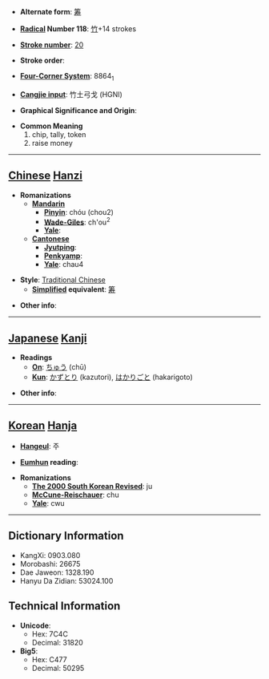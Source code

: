 * '''Alternate form''': [[筹]]

* '''[[Wiktionary:Chinese radical index| Radical]] Number 118''': [[Wiktionary:Chinese radical index 竹|竹]]+14 strokes

* '''[[Wiktionary:Chinese total strokes index|Stroke number]]''': [[Wiktionary:Chinese total strokes index 20|20]]

* '''Stroke order''': 

* '''[[Wiktionary:Chinese four corner index|Four-Corner System]]''': 8864<sub>1</sub>

* '''[[Wiktionary:Chinese Cangjie index|Cangjie input]]''': 竹土弓戈 (HGNI)

* '''Graphical Significance and Origin''': 

* '''Common Meaning'''
*#chip, tally, token
*# raise money


----

== [[Chinese]] [[Hanzi]] ==

* '''Romanizations'''
** '''[[Mandarin]]'''
*** '''[[Pinyin]]''': chóu (chou2)
*** '''[[Wade-Giles]]''': ch'ou<sup>2</sup>
*** '''[[Yale]]''': 
** '''[[Cantonese]]'''
*** '''[[Jyutping]]''':
*** '''[[Penkyamp]]''': 
*** '''[[Yale]]''': chau4

* '''Style''': [[Traditional Chinese]] 
** '''[[Simplified Chinese|Simplified]] equivalent''': [[筹]]

* '''Other info''': 

----

== [[Japanese]] [[Kanji]] ==

* '''Readings'''
** '''[[On]]''': [[ちゅう]] (chū)
** '''[[Kun]]''': [[かずとり]] (kazutori), [[はかりごと]] (hakarigoto)

* '''Other info''':  

----

== [[Korean]] [[Hanja]] ==

* '''[[Hangeul]]''': 주

* '''[[Eumhun]] reading''': 

* '''Romanizations'''
** '''[[The 2000 South Korean Revised Romanization|The 2000 South Korean Revised]]''': ju
** '''[[McCune-Reischauer]]''': chu
** '''[[Yale]]''': cwu

----

== Dictionary Information ==

* KangXi: 0903.080
* Morobashi: 26675
* Dae Jaweon: 1328.190
* Hanyu Da Zidian: 53024.100

== Technical Information ==

* '''Unicode''':
** Hex: 7C4C
** Decimal: 31820
* '''Big5''':
** Hex: C477
** Decimal: 50295
